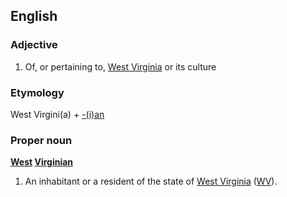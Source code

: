 ==English==

===Adjective===
{{en-adj|-}}

# Of, or pertaining to, [[West Virginia]] or its culture

===Etymology===
West Virgini(a) + [[-ian|-(i)an]]

===Proper noun===
'''[[West]] [[Virginian]]'''

# An inhabitant or a resident of the state of [[West Virginia]] ([[WV]]).